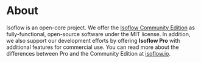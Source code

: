 # About
Isoflow is an open-core project. We offer the [Isoflow Community Edition](https://github.com/markmanx/isoflow) as fully-functional, open-source software under the MIT license.  In addition, we also support our development efforts by offering **Isoflow Pro** with additional features for commercial use.  You can read more about the differences between Pro and the Community Edition at [isoflow.io](https://isoflow.io/pro-vs-community-edition).